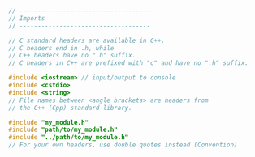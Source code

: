 
```Cpp
// ------------------------------------
// Imports
// ------------------------------------

// C standard headers are available in C++.
// C headers end in .h, while
// C++ headers have no ".h" suffix.
// C headers in C++ are prefixed with "c" and have no ".h" suffix.

#include <iostream> // input/output to console
#include <cstdio>
#include <string>
// File names between <angle brackets> are headers from
// the C++ (Cpp) standard library.

#include "my_module.h"
#include "path/to/my_module.h"
#include "../path/to/my_module.h"
// For your own headers, use double quotes instead (Convention)
```

